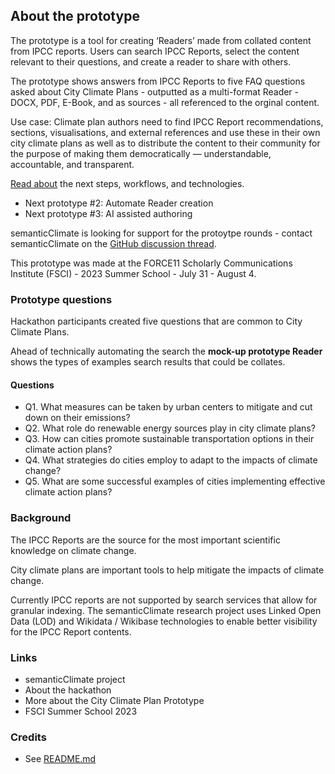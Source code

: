 ## About the prototype

The prototype is a tool for creating 'Readers' made from collated content from IPCC reports. Users can search IPCC Reports, select the content relevant to their questions, and create a reader to share with others.

The prototype shows answers from IPCC Reports to five FAQ questions asked about City Climate Plans - outputted as a multi-format Reader - DOCX, PDF, E-Book, and as sources - all referenced to the orginal content.

Use case: Climate plan authors need to find IPCC Report recommendations, sections, visualisations, and external references and use these in their own city climate plans as well as to distribute the content to their community for the purpose of making them democratically — understandable, accountable, and transparent.

[Read about](workflow.html) the next steps, workflows, and technologies.

 - Next prototype #2: Automate Reader creation
 - Next prototype #3: AI assisted authoring

semanticClimate is looking for support for the protoytpe rounds - contact semanticClimate on the [GitHub discussion thread](https://github.com/petermr/semanticClimate/discussions/32).

This prototype was made at the FORCE11 Scholarly Communications Institute (FSCI) - 2023 Summer School - July 31 - August 4.

### Prototype questions

Hackathon participants created five questions that are common to City Climate Plans.

Ahead of technically automating the search the **mock-up prototype Reader** shows the types of examples search results that could be collates.

#### Questions

- Q1. What measures can be taken by urban centers to mitigate and cut down on their emissions?
- Q2. What role do renewable energy sources play in city climate plans?
- Q3. How can cities promote sustainable transportation options in their climate action plans?
- Q4. What strategies do cities employ to adapt to the impacts of climate change?
- Q5. What are some successful examples of cities implementing effective climate action plans?

### Background

The IPCC Reports are the source for the most important scientific knowledge on climate change. 

City climate plans are important tools to help mitigate the impacts of climate change. 

Currently IPCC reports are not supported by search services that allow for granular indexing. The semanticClimate research project uses Linked Open Data (LOD) and Wikidata / Wikibase technologies to enable better visibility for the IPCC Report contents.

### Links

 - semanticClimate project
 - About the hackathon
 - More about the City Climate Plan Prototype
 - FSCI Summer School 2023

### Credits

  - See [README.md](https://github.com/semanticClimate/city-climate-plans-notebook/blob/main/README.md)




